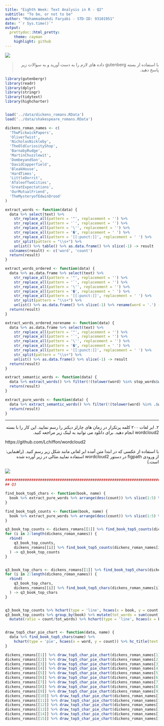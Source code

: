 ```yaml
---
title: "Eighth Week: Text Analysis in R - Q2"
subtitle: "To be, or not to be"
author: "Mohammadmahdi Faryabi - STD-ID: 93101951"
date: "`r Sys.time()`"
output:
  prettydoc::html_pretty:
    theme: cayman
    highlight: github
---
```


<div align="center">
<img  src="images/dickens1_1.png"  align = 'center'>
</div>

> <p dir="RTL"> 
با استفاده از بسته gutenberg داده های لازم را به دست آورید و به سوالات زیر پاسخ دهید.
</p>


```r
library(gutenbergr)
library(readr)
library(dplyr)
library(stringr)
library(tidytext)
library(highcharter)


load('../data/dickens_romans.RData')
load('../data/shakespeare_romans.RData')

dickens_roman_names <- c(
  'ThwPickwickPapers',
  'OliverTwist',
  'NicholasNickleby',
  'TheOldCuriosityShop',
  'BarnabyRudge',
  'MartinChuzzlewit',
  'DombeyandSon',
  'DavidCopperfield',
  'BleakHouse',
  'HardTimes',
  'LittleDorrit',
  'ATaleofTwoCities',
  'GreatExpectations',
  'OurMutualFriend',
  'TheMysteryofEdwinDrood'
)

extract_words <- function(data) {
  data %>% select(text) %>% 
    str_replace_all(pattern = '"', replacement = '') %>% 
    str_replace_all(pattern = '`', replacement = '') %>%
    str_replace_all(pattern = '\'', replacement = '') %>%
    str_replace_all(pattern = '�', replacement = ' ') %>% 
    str_replace_all(pattern = '[[:punct:]]', replacement = ' ') %>%
    str_split(pattern = "\\s+") %>%
    unlist() %>% table() %>% as.data.frame() %>% slice(-1) -> result
  colnames(result) <- c('word', 'count')
  return(result)
}

extract_words_ordered <- function(data) {
  data %>% as.data.frame %>% select(text) %>% 
    str_replace_all(pattern = '"', replacement = '') %>% 
    str_replace_all(pattern = '`', replacement = '') %>%
    str_replace_all(pattern = '\'', replacement = '') %>%
    str_replace_all(pattern = '�', replacement = ' ') %>% 
    str_replace_all(pattern = '[[:punct:]]', replacement = ' ') %>%
    str_split(pattern = "\\s+") %>%
    unlist() %>% as.data.frame() %>% slice(-1) %>% rename(word = '.') -> result
  return(result)
}

extract_words_ordered_norename <- function(data) {
  data %>% as.data.frame %>% select(text) %>% 
    str_replace_all(pattern = '"', replacement = '') %>% 
    str_replace_all(pattern = '`', replacement = '') %>%
    str_replace_all(pattern = '\'', replacement = '') %>%
    str_replace_all(pattern = '�', replacement = ' ') %>% 
    str_replace_all(pattern = '[[:punct:]]', replacement = ' ') %>%
    str_split(pattern = "\\s+") %>%
    unlist() %>% as.data.frame() %>% slice(-1) -> result
  return(result)
}

extract_semantic_words <- function(data) {
  data %>% extract_words() %>% filter(!(tolower(word) %in% stop_words$word)) -> result
  return(result)
}

extract_pure_words <- function(data) {
  data %>% extract_semantic_words() %>% filter(!(tolower(word) %in% .$word)) -> result
  return(result)
}
```

***

<p dir="RTL">
۲. ابر لغات ۲۰۰ کلمه پرتکرار در رمان های چارلز دیکنز را رسم نمایید. این کار را با بسته wordcloud2 انجام دهید. برای دانلود می توانید به لینک زیر مراجعه کنید.
</p>

https://github.com/Lchiffon/wordcloud2

<p dir="RTL">
 با استفاده از عکسی که در ابتدا متن آمده ابر لغاتی مانند شکل زیر رسم کنید. (راهنمایی: از ورودی figpath در دستور wordcloud2 استفاده نمایید.مثالی در زیر آورده شده است.)
</p>

<div align="center">
<img  src="images/tag-word-cloud-Che-Guevara.jpg"  align = 'center'>
</div>


```r
################################################################################################
## Q3

find_book_top5_chars <- function(book, name) {
  book %>% extract_pure_words %>% arrange(desc(count)) %>% slice(1:5) %>% mutate(book = name)
}

find_book_top5_counts <- function(book, name) {
  book %>% extract_pure_words %>% arrange(desc(count)) %>% slice(1:5) %>% mutate(book = name, word = 1:5)
}

q3_book_top_counts <- dickens_romans[[1]] %>% find_book_top5_counts(dickens_roman_names[1])
for (i in 2:length(dickens_roman_names)) {
  rbind(
    q3_book_top_counts,
    dickens_romans[[i]] %>% find_book_top5_counts(dickens_roman_names[i])
  ) -> q3_book_top_counts
}


q3_book_top_chars <- dickens_romans[[1]] %>% find_book_top5_chars(dickens_roman_names[1])
for (i in 2:length(dickens_roman_names)) {
  rbind(
    q3_book_top_chars,
    dickens_romans[[i]] %>% find_book_top5_chars(dickens_roman_names[i])
  ) -> q3_book_top_chars
}


q3_book_top_counts %>% hchart(type = 'line', hcaes(x = book, y = count, group = word))
q3_book_top_counts %>% group_by(book) %>% mutate(tot_words = sum(count)) %>% ungroup() %>%
  mutate(ratio = count/tot_words) %>% hchart(type = 'line', hcaes(x = book, y = ratio, group = word))


draw_top5_char_pie_chart <- function(data, name) {
  data %>% find_book_top5_chars(name) %>%
    hchart(type = 'pie', hcaes(x = word, y = count)) %>% hc_title(text = name)
}

```

```r
dickens_romans[[1]] %>% draw_top5_char_pie_chart(dickens_roman_names[1])
dickens_romans[[2]] %>% draw_top5_char_pie_chart(dickens_roman_names[2])
dickens_romans[[3]] %>% draw_top5_char_pie_chart(dickens_roman_names[3])
dickens_romans[[4]] %>% draw_top5_char_pie_chart(dickens_roman_names[4])
dickens_romans[[5]] %>% draw_top5_char_pie_chart(dickens_roman_names[5])
dickens_romans[[6]] %>% draw_top5_char_pie_chart(dickens_roman_names[6])
dickens_romans[[7]] %>% draw_top5_char_pie_chart(dickens_roman_names[7])
dickens_romans[[8]] %>% draw_top5_char_pie_chart(dickens_roman_names[8])
dickens_romans[[9]] %>% draw_top5_char_pie_chart(dickens_roman_names[9])
dickens_romans[[10]] %>% draw_top5_char_pie_chart(dickens_roman_names[10])
dickens_romans[[11]] %>% draw_top5_char_pie_chart(dickens_roman_names[11])
dickens_romans[[12]] %>% draw_top5_char_pie_chart(dickens_roman_names[12])
dickens_romans[[13]] %>% draw_top5_char_pie_chart(dickens_roman_names[13])
dickens_romans[[14]] %>% draw_top5_char_pie_chart(dickens_roman_names[14])
dickens_romans[[15]] %>% draw_top5_char_pie_chart(dickens_roman_names[15])

```